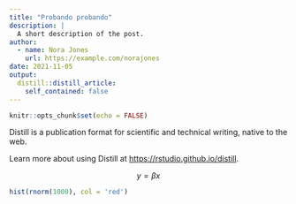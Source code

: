 ```yaml
---
title: "Probando probando"
description: |
  A short description of the post.
author:
  - name: Nora Jones
    url: https://example.com/norajones
date: 2021-11-05
output:
  distill::distill_article:
    self_contained: false
---
```



```r
knitr::opts_chunk$set(echo = FALSE)
```

Distill is a publication format for scientific and technical writing, native to the web.

Learn more about using Distill at <https://rstudio.github.io/distill>.

$$y = \beta x$$

```r
hist(rnorm(1000), col = 'red')
```



